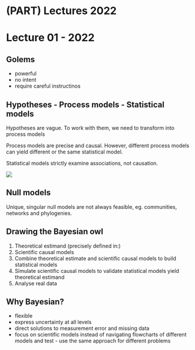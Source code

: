 # (PART) Lectures 2022 {-}

# Lecture 01 - 2022

## Golems

* powerful
* no intent
* require careful instructinos

## Hypotheses - Process models - Statistical models


Hypotheses are vague. To work with them, we need to transform into process models

Process models are precise and causal. However, different process models can yield different or the same statistical model. 

Statistical models strictly examine associations, not causation. 

![](hypo-proces-stat-models.png)

## Null models

Unique, singular null models are not always feasible, eg. communities, networks and phylogenies.

## Drawing the Bayesian owl

1. Theoretical estimand (precisely defined in:)
2. Scientific causal models
3. Combine theoretical estimate and scientific causal models to build statistical models
4. Simulate scientific causal models to validate statistical models yield theoretical estimand
5. Analyse real data

## Why Bayesian?

* flexible
* express uncertainty at all levels
* direct solutions to measurement error and missing data
* focus on scientific models instead of navigating flowcharts of different models and test - use the same approach for different problems



